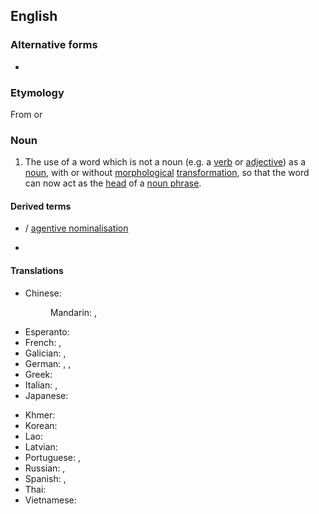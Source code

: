 ==English==
{{wikipedia}}

===Alternative forms===
* {{l|en|nominalisation}} {{qualifier|Non-Oxford British spelling}}

===Etymology===
From {{suffix|en|nominal|ization}} or {{suffix|en|nominalize|ation}}

===Noun===
{{en-noun|~}} {{tcx|American spelling|Oxford British spelling|lang=en}}

# {{lb|en|linguistics}} The use of a word which is not a noun (e.g. a [[verb]] or [[adjective]]) as a [[noun]], with or without [[morphological]] [[transformation]], so that the word can now act as the [[head]] of a [[noun phrase]].
#: {{syn|en|substantivisation|substantivation|q2=uncommon}}

====Derived terms====
* {{l|en|agentive nominalization}} / [[agentive nominalisation]]
* {{l|en|nominalizer}}

====Translations====
{{trans-top|use of a verb or an adjective as a noun}}
* Chinese:
*: Mandarin: {{t+|cmn|名詞化|sc=Hani}}, {{t+|cmn|名词化|tr=míngcíhuà|sc=Hani}}
* Esperanto: {{t|eo|substantivigo}}
* French: {{t+|fr|substantivation|f}}, {{t+|fr|nominalisation|f}}
* Galician: {{t+|gl|substantivación|f}}, {{t|gl|nominalización|f}}
* German: {{t+|de|Nominalisierung|f}}, {{t+|de|Substantivierung|f}}, {{t|de|Hauptwortbildung|f}}
* Greek: {{t+|el|ουσιαστικοποίηση|f|sc=Grek}}
* Italian: {{t+|it|sostantivazione}}, {{t|it|nominalizzazione|f}}
* Japanese: {{t|ja|名詞化|tr=めいしか, meishika}}
{{trans-mid}}
* Khmer: {{t-needed|km}}
* Korean: {{t-needed|ko}}
* Lao: {{t-needed|lo}}
* Latvian: {{t|lv|nominalizācija|f}}
* Portuguese: {{t+|pt|substantivação|f}}, {{t|pt|nominalização|f}}
* Russian: {{t+|ru|субстантива́ция|f}}, {{t+|ru|номинализа́ция|f}}
* Spanish: {{t+|es|substantivación|f}}, {{t+|es|nominalización|f}}
* Thai: {{t-needed|th}}
* Vietnamese: {{t|vi|danh từ hoá}}
{{trans-bottom}}